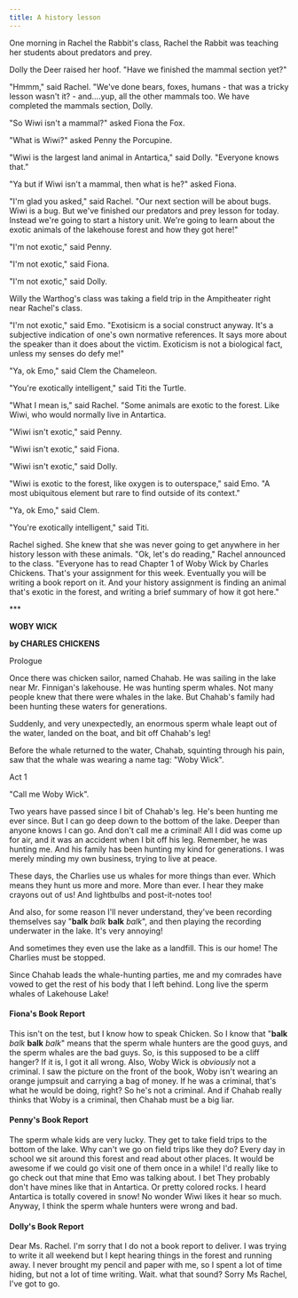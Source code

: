 ```yaml
---
title: A history lesson
---
```


One morning in Rachel the Rabbit's class, Rachel the Rabbit was teaching her students about predators and prey.

Dolly the Deer raised her hoof. "Have we finished the mammal section yet?"

"Hmmm," said Rachel.  "We've done bears, foxes, humans - that was a tricky lesson wasn't it? - and....yup, all the other mammals too.  We have completed the mammals section, Dolly.

"So Wiwi isn't a mammal?" asked Fiona the Fox.

"What is Wiwi?" asked Penny the Porcupine.

"Wiwi is the largest land animal in Antartica," said Dolly.  "Everyone knows that."

"Ya but if Wiwi isn't a mammal, then what is he?" asked Fiona.

"I'm glad you asked," said Rachel.  "Our next section will be about bugs.  Wiwi is a bug.  But we've finished our predators and prey lesson for today.  Instead we're going to start a history unit.  We're going to learn about the exotic animals of the lakehouse forest and how they got here!"

"I'm not exotic," said Penny.

"I'm not exotic," said Fiona.

"I'm not exotic," said Dolly.

Willy the Warthog's class was taking a field trip in the Ampitheater right near Rachel's class.

"I'm not exotic," said Emo. "Exotisicm is a social construct anyway.  It's a subjective indication of one's own normative references.  It says more about the speaker than it does about the victim.  Exoticism is not a biological fact, unless my senses do defy me!"

"Ya, ok Emo," said Clem the Chameleon.

"You're exotically intelligent," said Titi the Turtle.

"What I mean is," said Rachel. "Some animals are exotic to the forest. Like Wiwi, who would normally live in Antartica.

"Wiwi isn't exotic," said Penny.

"Wiwi isn't exotic," said Fiona.

"Wiwi isn't exotic," said Dolly.

"Wiwi is exotic to the forest, like oxygen is to outerspace," said Emo.  "A most ubiquitous element but rare to find outside of its context."

"Ya, ok Emo," said Clem.

"You're exotically intelligent," said Titi.

Rachel sighed.  She knew that she was never going to get anywhere in her history lesson with these animals. "Ok, let's do reading," Rachel announced to the class.  "Everyone has to read Chapter 1 of Woby Wick by Charles Chickens. That's your assignment for this week.  Eventually you will be writing a book report on it. And your history assignment is finding an animal that's exotic in the forest, and writing a brief summary of how it got here."

\*\*\*

**WOBY WICK**

**by CHARLES CHICKENS**

Prologue

Once there was chicken sailor, named Chahab.  He was sailing in the lake near Mr. Finnigan's lakehouse.  He was hunting sperm whales.  Not many people knew that there were whales in the lake.  But Chahab's family had been hunting these waters for generations.

Suddenly, and very unexpectedly, an enormous sperm whale leapt out of the water, landed on the boat, and bit off Chahab's leg!

Before the whale returned to the water, Chahab, squinting through his pain, saw that the whale was wearing a name tag: "Woby Wick".

Act 1

"Call me Woby Wick".

Two years have passed since I bit of Chahab's leg.  He's been hunting me ever since.  But I can go deep down to the bottom of the lake.  Deeper than anyone knows I can go.  And don't call me a criminal!  All I did was come up for air, and it was an accident when I bit off his leg.  Remember, he was hunting me.  And his family has been hunting my kind for generations.  I was merely minding my own business, trying to live at peace.

These days, the Charlies use us whales for more things than ever.  Which means they hunt us more and more.  More than ever. I hear they make crayons out of us!  And lightbulbs and post-it-notes too!

And also, for some reason I'll never understand, they've been recording themselves say "**balk** *balk* **balk** *balk*", and then playing the recording underwater in the lake.  It's very annoying!

And sometimes they even use the lake as a landfill.  This is our home! The Charlies must be stopped.

Since Chahab leads the whale-hunting parties, me and my comrades have vowed to get the rest of his body that I left behind.  Long live the sperm whales of Lakehouse Lake!

#### Fiona's Book Report

This isn't on the test, but I know how to speak Chicken.  So I know that "**balk** *balk* **balk** *balk*" means that the sperm whale hunters are the good guys, and the sperm whales are the bad guys. So, is this supposed to be a cliff hanger?  If it is, I got it all wrong. Also, Woby Wick is *obviously* not a criminal.  I saw the picture on the front of the book, Woby isn't wearing an orange jumpsuit and carrying a bag of money.  If he was a criminal, that's what he would be doing, right? So he's not a criminal.  And if Chahab really thinks that Woby is a criminal, then Chahab must be a big liar.

#### Penny's Book Report

The sperm whale kids are very lucky.  They get to take field trips to the bottom of the lake.  Why can't we go on field trips like they do?  Every day in school we sit around this forest and read about other places.  It would be awesome if we could go visit one of them once in a while! I'd really like to go check out that mine that Emo was talking about.  I bet They probably don't have mines like that in Antartica. Or pretty colored rocks. I heard Antartica is totally covered in snow! No wonder Wiwi likes it hear so much.  Anyway, I think the sperm whale hunters were wrong and bad.

#### Dolly's Book Report

Dear Ms. Rachel.  I'm sorry that I do not a book report to deliver.  I was trying to write it all weekend but I kept hearing things in the forest and running away.  I never brought my pencil and paper with me, so I spent a lot of time hiding, but not a  lot of time writing.  Wait. what that sound?  Sorry Ms Rachel, I've got to go.
